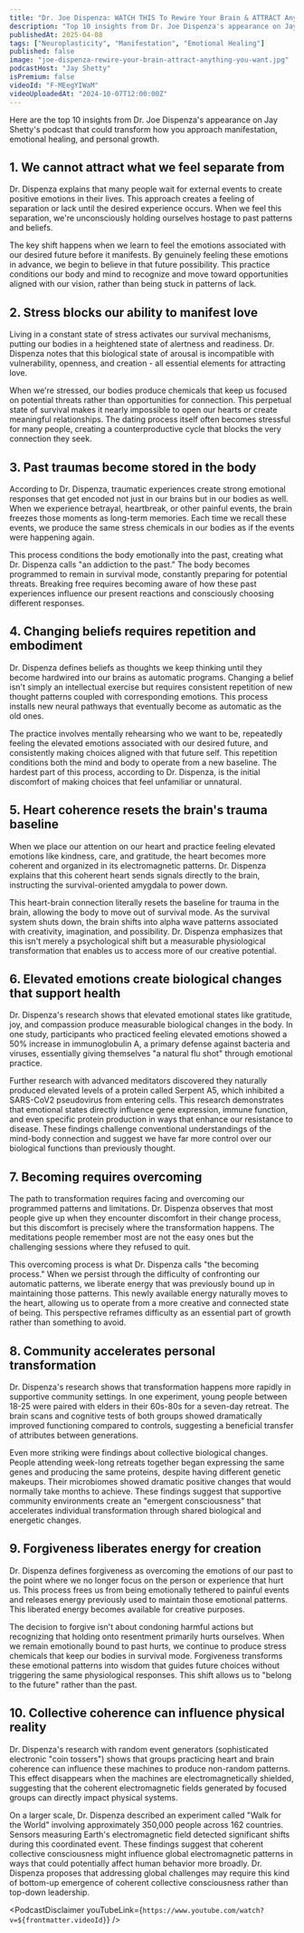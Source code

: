 ```yaml
---
title: "Dr. Joe Dispenza: WATCH THIS To Rewire Your Brain & ATTRACT Anything You Want"
description: "Top 10 insights from Dr. Joe Dispenza's appearance on Jay Shetty's podcast that could transform how you approach manifestation, emotional healing, and personal growth."
publishedAt: 2025-04-08
tags: ["Neuroplasticity", "Manifestation", "Emotional Healing"]
published: false
image: "joe-dispenza-rewire-your-brain-attract-anything-you-want.jpg"
podcastHost: "Jay Shetty"
isPremium: false
videoId: "F-MEegYIWaM"
videoUploadedAt: "2024-10-07T12:00:00Z"
---
```



<PodcastSummaryPageLayout frontmatter={frontmatter}>
Here are the top 10 insights from Dr. Joe Dispenza's appearance on Jay Shetty's podcast that could transform how you approach manifestation, emotional healing, and personal growth.

## 1. We cannot attract what we feel separate from

Dr. Dispenza explains that many people wait for external events to create positive emotions in their lives. This approach creates a feeling of separation or lack until the desired experience occurs. When we feel this separation, we're unconsciously holding ourselves hostage to past patterns and beliefs.

The key shift happens when we learn to feel the emotions associated with our desired future before it manifests. By genuinely feeling these emotions in advance, we begin to believe in that future possibility. This practice conditions our body and mind to recognize and move toward opportunities aligned with our vision, rather than being stuck in patterns of lack.

## 2. Stress blocks our ability to manifest love

Living in a constant state of stress activates our survival mechanisms, putting our bodies in a heightened state of alertness and readiness. Dr. Dispenza notes that this biological state of arousal is incompatible with vulnerability, openness, and creation - all essential elements for attracting love.

When we're stressed, our bodies produce chemicals that keep us focused on potential threats rather than opportunities for connection. This perpetual state of survival makes it nearly impossible to open our hearts or create meaningful relationships. The dating process itself often becomes stressful for many people, creating a counterproductive cycle that blocks the very connection they seek.

## 3. Past traumas become stored in the body

According to Dr. Dispenza, traumatic experiences create strong emotional responses that get encoded not just in our brains but in our bodies as well. When we experience betrayal, heartbreak, or other painful events, the brain freezes those moments as long-term memories. Each time we recall these events, we produce the same stress chemicals in our bodies as if the events were happening again.

This process conditions the body emotionally into the past, creating what Dr. Dispenza calls "an addiction to the past." The body becomes programmed to remain in survival mode, constantly preparing for potential threats. Breaking free requires becoming aware of how these past experiences influence our present reactions and consciously choosing different responses.

## 4. Changing beliefs requires repetition and embodiment

Dr. Dispenza defines beliefs as thoughts we keep thinking until they become hardwired into our brains as automatic programs. Changing a belief isn't simply an intellectual exercise but requires consistent repetition of new thought patterns coupled with corresponding emotions. This process installs new neural pathways that eventually become as automatic as the old ones.

The practice involves mentally rehearsing who we want to be, repeatedly feeling the elevated emotions associated with our desired future, and consistently making choices aligned with that future self. This repetition conditions both the mind and body to operate from a new baseline. The hardest part of this process, according to Dr. Dispenza, is the initial discomfort of making choices that feel unfamiliar or unnatural.

## 5. Heart coherence resets the brain's trauma baseline

When we place our attention on our heart and practice feeling elevated emotions like kindness, care, and gratitude, the heart becomes more coherent and organized in its electromagnetic patterns. Dr. Dispenza explains that this coherent heart sends signals directly to the brain, instructing the survival-oriented amygdala to power down.

This heart-brain connection literally resets the baseline for trauma in the brain, allowing the body to move out of survival mode. As the survival system shuts down, the brain shifts into alpha wave patterns associated with creativity, imagination, and possibility. Dr. Dispenza emphasizes that this isn't merely a psychological shift but a measurable physiological transformation that enables us to access more of our creative potential.

## 6. Elevated emotions create biological changes that support health

Dr. Dispenza's research shows that elevated emotional states like gratitude, joy, and compassion produce measurable biological changes in the body. In one study, participants who practiced feeling elevated emotions showed a 50% increase in immunoglobulin A, a primary defense against bacteria and viruses, essentially giving themselves "a natural flu shot" through emotional practice.

Further research with advanced meditators discovered they naturally produced elevated levels of a protein called Serpent A5, which inhibited a SARS-CoV2 pseudovirus from entering cells. This research demonstrates that emotional states directly influence gene expression, immune function, and even specific protein production in ways that enhance our resistance to disease. These findings challenge conventional understandings of the mind-body connection and suggest we have far more control over our biological functions than previously thought.

## 7. Becoming requires overcoming

The path to transformation requires facing and overcoming our programmed patterns and limitations. Dr. Dispenza observes that most people give up when they encounter discomfort in their change process, but this discomfort is precisely where the transformation happens. The meditations people remember most are not the easy ones but the challenging sessions where they refused to quit.

This overcoming process is what Dr. Dispenza calls "the becoming process." When we persist through the difficulty of confronting our automatic patterns, we liberate energy that was previously bound up in maintaining those patterns. This newly available energy naturally moves to the heart, allowing us to operate from a more creative and connected state of being. This perspective reframes difficulty as an essential part of growth rather than something to avoid.

## 8. Community accelerates personal transformation

Dr. Dispenza's research shows that transformation happens more rapidly in supportive community settings. In one experiment, young people between 18-25 were paired with elders in their 60s-80s for a seven-day retreat. The brain scans and cognitive tests of both groups showed dramatically improved functioning compared to controls, suggesting a beneficial transfer of attributes between generations.

Even more striking were findings about collective biological changes. People attending week-long retreats together began expressing the same genes and producing the same proteins, despite having different genetic makeups. Their microbiomes showed dramatic positive changes that would normally take months to achieve. These findings suggest that supportive community environments create an "emergent consciousness" that accelerates individual transformation through shared biological and energetic changes.

## 9. Forgiveness liberates energy for creation

Dr. Dispenza defines forgiveness as overcoming the emotions of our past to the point where we no longer focus on the person or experience that hurt us. This process frees us from being emotionally tethered to painful events and releases energy previously used to maintain those emotional patterns. This liberated energy becomes available for creative purposes.

The decision to forgive isn't about condoning harmful actions but recognizing that holding onto resentment primarily hurts ourselves. When we remain emotionally bound to past hurts, we continue to produce stress chemicals that keep our bodies in survival mode. Forgiveness transforms these emotional patterns into wisdom that guides future choices without triggering the same physiological responses. This shift allows us to "belong to the future" rather than the past.

## 10. Collective coherence can influence physical reality

Dr. Dispenza's research with random event generators (sophisticated electronic "coin tossers") shows that groups practicing heart and brain coherence can influence these machines to produce non-random patterns. This effect disappears when the machines are electromagnetically shielded, suggesting that the coherent electromagnetic fields generated by focused groups can directly impact physical systems.

On a larger scale, Dr. Dispenza described an experiment called "Walk for the World" involving approximately 350,000 people across 162 countries. Sensors measuring Earth's electromagnetic field detected significant shifts during this coordinated event. These findings suggest that coherent collective consciousness might influence global electromagnetic patterns in ways that could potentially affect human behavior more broadly. Dr. Dispenza proposes that addressing global challenges may require this kind of bottom-up emergence of coherent collective consciousness rather than top-down leadership.

<PodcastDisclaimer
  youTubeLink={`https://www.youtube.com/watch?v=${frontmatter.videoId}`}
/>

</PodcastSummaryPageLayout>
